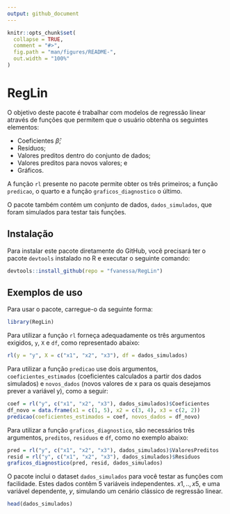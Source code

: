 ```yaml
---
output: github_document
---
```


```r
knitr::opts_chunk$set(
  collapse = TRUE,
  comment = "#>",
  fig.path = "man/figures/README-",
  out.width = "100%"
)
```

# RegLin

O objetivo deste pacote é trabalhar com modelos de regressão linear através de funções que permitem que o usuário obtenha os seguintes elementos: 

- Coeficientes $\hat{\beta}$;
- Resíduos;
- Valores preditos dentro do conjunto de dados;
- Valores preditos para novos valores; e
- Gráficos.

A função `rl` presente no pacote permite obter os três primeiros; a função `predicao`, o quarto e a função `graficos_diagnostico` o último. 

O pacote também contém um conjunto de dados, `dados_simulados`, que foram simulados para testar tais funções. 

## Instalação

Para instalar este pacote diretamente do GitHub, você precisará ter o pacote `devtools` instalado no R e executar o seguinte comando:

```r
devtools::install_github(repo = "fvanessa/RegLin")
```

## Exemplos de uso

Para usar o pacote, carregue-o da seguinte forma:

```r
library(RegLin)
```

Para utilizar a função `rl` forneça adequadamente os três argumentos exigidos, `y`, `X` e `df`, como representado abaixo:

```r
rl(y = "y", X = c("x1", "x2", "x3"), df = dados_simulados)
```

Para utilizar a função `predicao` use dois argumentos, `coeficientes_estimados` (coeficientes calculados a partir dos dados simulados) e `novos_dados` (novos valores de x para os quais desejamos prever a variável y), como a seguir:

```r
coef = rl("y", c("x1", "x2", "x3"), dados_simulados)$Coeficientes
df_novo = data.frame(x1 = c(1, 5), x2 = c(3, 4), x3 = c(2, 2))
predicao(coeficientes_estimados = coef, novos_dados = df_novo)
```

Para utilizar a função `graficos_diagnostico`, são necessários três argumentos, `preditos`, `residuos` e `df`, como no exemplo abaixo:

```r
pred = rl("y", c("x1", "x2", "x3"), dados_simulados)$ValoresPreditos
resid = rl("y", c("x1", "x2", "x3"), dados_simulados)$Residuos
graficos_diagnostico(pred, resid, dados_simulados)
```

O pacote inclui o dataset `dados_simulados` para você testar as funções com facilidade. Estes dados contêm 5 variáveis independentes. $x1,..,x5$, e uma variável dependente, $y$, simulando um cenário clássico de regressão linear.

```r
head(dados_simulados)
```

